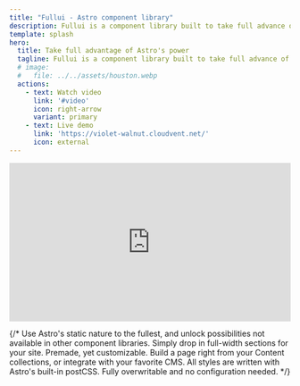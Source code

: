 ```yaml
---
title: "Fullui - Astro component library"
description: Fullui is a component library built to take full advance of Astro's power. Built to work perfectly with static rendering, Content Collections and more Astro features.
template: splash
hero:
  title: Take full advantage of Astro's power
  tagline: Fullui is a component library built to take full advance of Astro's power, like static rendering, content collections and more Astro features.
  # image:
  #   file: ../../assets/houston.webp
  actions:
    - text: Watch video
      link: '#video'
      icon: right-arrow
      variant: primary
    - text: Live demo
      link: 'https://violet-walnut.cloudvent.net/'
      icon: external
---
```


<div id="video">
	<div style="position: relative; padding-bottom: 56.25%; height: 0;"><iframe sandbox="allow-scripts allow-same-origin" src="https://app.claap.io/fulldev/fullui-demo-c-vfnaftgC8e-91v4qemBFFLv/embed" frameborder="0" webkitallowfullscreen mozallowfullscreen allowfullscreen style="position: absolute; top: 0; left: 0; width: 100%; height: 100%;"></iframe></div>
</div>
<div class="primary custom-primary-action">
<LinkCard
  title="Documentation"
  href="/overview/introduction"
/>
</div>

{/* <CardGrid stagger>
	<Card title="Built for astro" icon="approve-check">
		Use Astro's static nature to the fullest, and unlock possibilities not available in other component libraries.
	</Card>
	<Card title="Full-width sections" icon="approve-check">
		Simply drop in full-width sections for your site. Premade, yet customizable.
	</Card>
	<Card title="Integrated with collections" icon="approve-check">
		Build a page right from your Content collections, or integrate with your favorite CMS.
	</Card>
	<Card title="Style the way you like" icon="approve-check">
		All styles are written with Astro's built-in postCSS. Fully overwritable and no configuration needed. 
	</Card>
</CardGrid> */}